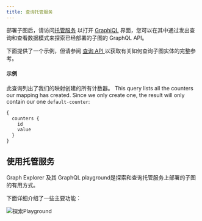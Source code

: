```yaml
---
title: 查询托管服务
---
```


部署子图后，请访问[托管服务](https://thegraph.com/hosted-service/) 以打开 [GraphiQL](https://github.com/graphql/graphiql) 界面，您可以在其中通过发出查询和查看数据模式来探索已经部署的子图的 GraphQL API。

下面提供了一个示例，但请参阅 [查询 API ](/developer/graphql-api) 以获取有关如何查询子图实体的完整参考。

#### 示例

此查询列出了我们的映射创建的所有计数器。 This query lists all the counters our mapping has created. Since we only create one, the result will only contain our one `default-counter`:

```graphql
{
  counters {
    id
    value
  }
}
```

## 使用托管服务

Graph Explorer 及其 GraphQL playground是探索和查询托管服务上部署的子图的有用方式。

下面详细介绍了一些主要功能：

![探索Playground](/img/explorer-playground.png)
